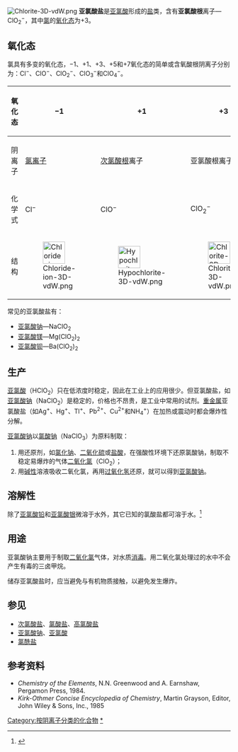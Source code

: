 [[File:Chlorite-3D-vdW.png|thumb]]
'''亚氯酸盐'''是[[亚氯酸|亚氯酸]]形成的[[盐|盐]]类，含有'''亚氯酸根'''离子—ClO<sub>2</sub><sup>−</sup>，其中[[氯|氯]]的[[氧化态|氧化态]]为+3。

==氧化态==
氯具有多变的氧化态，−1、+1、+3、+5和+7氧化态的简单或含氧酸根阴离子分别为：Cl<sup>−</sup>、ClO<sup>−</sup>、ClO<sub>2</sub><sup>−</sup>、ClO<sub>3</sub><sup>−</sup>和ClO<sub>4</sub><sup>−</sup>。

{| class="wikitable" align="center"
|-
! 氧化态
| −1
| +1
| +3
| +5
| +7
|-
! 阴离子
| [[氯离子|氯离子]]
| [[次氯酸根|次氯酸根]]离子
| 亚氯酸根离子
| [[氯酸根|氯酸根]]离子
| [[高氯酸根|高氯酸根]]离子
|-
! 化学式
| Cl<sup>−</sup>
| ClO<sup>−</sup>
| ClO<sub>2</sub><sup>−</sup>
| ClO<sub>3</sub><sup>−</sup>
| ClO<sub>4</sub><sup>−</sup>
|-
! 结构
| [[File:Chloride-ion-3D-vdW.png|50px]]
| [[File:Hypochlorite-3D-vdW.png|50px]]
| [[File:Chlorite-3D-vdW.png|50px]]
| [[File:Chlorate-3D-vdW.png|50px]]
| [[File:Perchlorate-3D-vdW.png|50px]]
|}

常见的亚氯酸盐有：
* [[亚氯酸钠|亚氯酸钠]]—NaClO<sub>2</sub>
* [[亚氯酸镁|亚氯酸镁]]—Mg(ClO<sub>2</sub>)<sub>2</sub>
* [[亚氯酸钡|亚氯酸钡]]—Ba(ClO<sub>2</sub>)<sub>2</sub>
{{seealso|:Category:亚氯酸盐}}

==生产==
[[亚氯酸|亚氯酸]]（HClO<sub>2</sub>）只在低浓度时稳定，因此在工业上的应用很少。但亚氯酸盐，如[[亚氯酸钠|亚氯酸钠]]（NaClO<sub>2</sub>）是稳定的，价格也不昂贵，是工业中常用的试剂。[[重金属|重金属]]亚氯酸盐（如Ag<sup>+</sup>、Hg<sup>+</sup>、Tl<sup>+</sup>、Pb<sup>2+</sup>、Cu<sup>2+</sup>和NH<sub>4</sub><sup>+</sup>）在加热或震动时都会爆炸性分解。

[[亚氯酸钠|亚氯酸钠]]以[[氯酸钠|氯酸钠]]（NaClO<sub>3</sub>）为原料制取：
#用还原剂，如[[氯化钠|氯化钠]]、[[二氧化硫|二氧化硫]]或[[盐酸|盐酸]]，在强酸性环境下还原氯酸钠，制取不稳定易爆炸的气体[[二氧化氯|二氧化氯]]（ClO<sub>2</sub>）；
#用[[碱性|碱性]]溶液吸收二氧化氯，再用[[过氧化氢|过氧化氢]]还原，就可以得到[[亚氯酸钠|亚氯酸钠]]。

==溶解性==

除了[[亚氯酸铅|亚氯酸铅]]和[[亚氯酸银|亚氯酸银]]微溶于水外，其它已知的氯酸盐都可溶于水。<ref>{{cite book | last=Prescott | first=A.B. | last2=Johnson | first2=O.C. | title=Qualitative Chemical Analysis: A Guide in Qualitative Work, with Data for Analytical Operations and Laboratory Methods in Inorganic Chemistry | publisher=D. Van Nostrand Company | year=1901 | url=https://books.google.com.hk/books?id=9t8JAAAAIAAJ | access-date=2021-11-27 | page=338 | archive-date=2021-11-27 | archive-url=https://web.archive.org/web/20211127021313/https://books.google.com.hk/books?id=9t8JAAAAIAAJ | dead-url=no }}</ref>

==用途==
亚氯酸钠主要用于制取[[二氧化氯|二氧化氯]]气体，对水质[[消毒|消毒]]。用二氧化氯处理过的水中不会产生有毒的三卤甲烷。

储存亚氯酸盐时，应当避免与有机物质接触，以避免发生爆炸。

==参见==
*[[次氯酸盐|次氯酸盐]]、[[氯酸盐|氯酸盐]]、[[高氯酸盐|高氯酸盐]]
*[[亚氯酸钠|亚氯酸钠]]、[[亚氯酸|亚氯酸]]
*[[氯酰盐|氯酰盐]]

==参考资料==
<div class="references-small">
*''Chemistry of the Elements'', N.N. Greenwood and A. Earnshaw, Pergamon Press, 1984.
*''Kirk-Othmer Concise Encyclopedia of Chemistry'', Martin Grayson, Editor, John Wiley & Sons, Inc., 1985
</div>

[[Category:按阴离子分类的化合物|Category:按阴离子分类的化合物]]
[[Category:亚氯酸盐|*]]